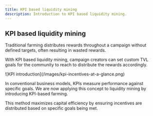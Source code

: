 ```yaml
---
title: KPI based liquidity mining
description: Introduction to KPI based liquidity mining.
---
```


## KPI based liquidity mining

Traditional farming distributes rewards throughout a campaign without defined
targets, often resulting in wasted rewards.

With KPI based liquidity mining, campaign creators can set custom TVL goals for
the community to reach to distribute the rewards accordingly.

<div className="mediaWrapper">
    ![KPI introduction](/images/kpi-incentives-at-a-glance.png)
</div>

In conventional business models, KPIs measure performance against specific
goals. We are now applying this concept to liquidity mining by introducing
KPI-based farming.

This method maximizes capital efficiency by ensuring incentives are distributed
based on specific goals being met.
